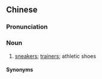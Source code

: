 ==Chinese==
{{zh-forms|ball}}

===Pronunciation===
{{zh-pron
|c=bo1 haai4
|cat=n
}}

===Noun===
{{zh-noun}}

# {{lb|zh|Cantonese}} [[sneaker]]s; [[trainer]]s; athletic shoes

====Synonyms====
{{zh-dial|球鞋}}

{{zh-cat|Footwear|Sports}}